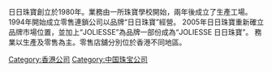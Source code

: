 {{unreferenced|time=2012-01-18T08:04:44+00:00}}
{{Expand|time=2011-12-23T10:21:37+00:00 }} 
日日珠寶創立於1980年。業務由一所珠寶學校開始，兩年後成立了生產工場。1994年開始成立零售連鎖公司以品牌“日日珠寶”經營。
2005年日日珠寶重新確立品牌市場位置，並加上“JOLIESSE”為品牌一部份成為“JOLIESSE 日日珠寶”。
務業以生產及零售為主。零售店舖分別位於香港不同地區。

[[Category:香港公司|Category:香港公司]]
[[Category:中国珠宝公司|Category:中国珠宝公司]]